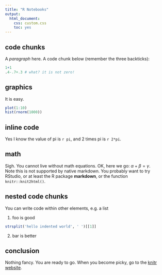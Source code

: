 ```yaml
---
title: "R Notebooks"
output:
  html_document:
    css: custom.css
    toc: yes
---
```




## code chunks

A _paragraph_ here. A code chunk below (remember the three backticks):
  
  ```r
1+1
.4-.7+.3 # what? it is not zero!
```

## graphics

It is easy.

```r
plot(1:10)
hist(rnorm(1000))
```

## inline code

Yes I know the value of pi is `r pi`, and 2 times pi is `r 2*pi`.

## math

Sigh. You cannot live without math equations. OK, here we go: $\alpha+\beta=\gamma$. Note this is not supported by native markdown. You probably want to try RStudio, or at least the R package **markdown**, or the function `knitr::knit2html()`.

## nested code chunks

You can write code within other elements, e.g. a list

1. foo is good
```r
strsplit('hello indented world', ' ')[[1]]
```
2. bar is better


## conclusion

Nothing fancy. You are ready to go. When you become picky, go to the [knitr website](http://yihui.name/knitr/).
